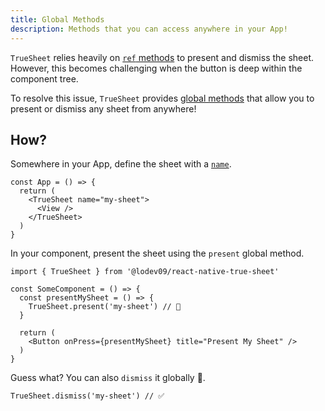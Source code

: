 ```yaml
---
title: Global Methods
description: Methods that you can access anywhere in your App!
---
```


`TrueSheet` relies heavily on [`ref` methods](/reference/methods) to present and dismiss the sheet. However, this becomes challenging when the button is deep within the component tree.

To resolve this issue, `TrueSheet` provides [global methods](/reference/methods#global-methods) that allow you to present or dismiss any sheet from anywhere!

## How?

Somewhere in your App, define the sheet with a [`name`](/reference/props#name).

```tsx {3}
const App = () => {
  return (
    <TrueSheet name="my-sheet">
      <View />
    </TrueSheet>
  )
}
```

In your component, present the sheet using the `present` global method.

```tsx {5}
import { TrueSheet } from '@lodev09/react-native-true-sheet'

const SomeComponent = () => {
  const presentMySheet = () => {
    TrueSheet.present('my-sheet') // 🎉
  }

  return (
    <Button onPress={presentMySheet} title="Present My Sheet" />
  )
}
```

Guess what? You can also `dismiss` it globally 🤩.

```tsx
TrueSheet.dismiss('my-sheet') // ✅
```

